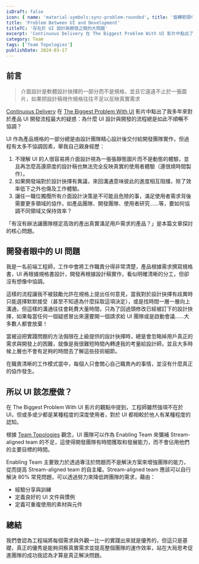 ```yaml
---
isDraft: false
icon: { name: 'material-symbols:sync-problem-rounded', title: '旋轉箭頭中間有一個驚嘆號符號' }
title: 'Problem Between UI and Development'
titleTC: '存在於 UI 設計與開發之間的大問題'
excerpt: 'Continuous Delivery 在 The Biggest Problem With UI 影片中點出了我多年來對於產品 UI 開發流程最大的疑惑：為什麼 UI 設計與開發的流程總是如此不順暢不協調？「有沒有辦法讓團隊穩定高效的產出真實滿足用戶需求的產品？」是本篇文章探討的核心問題。'
category: Team
tags: ['Team Topologies']
publishDate: 2024-03-17
---
```


## 前言

> 介面設計是軟體設計抉擇的一部分而不是規格，並且它遠遠不止於一張圖片，如果把設計稿視作規格往往不足以反映真實需求

[Continuous Delivery](https://www.youtube.com/@ContinuousDelivery) 在 [The Biggest Problem With UI](https://www.youtube.com/watch?v=xrg6vlKBAZ8&list=PLKE7c8z_v-jnt2YlEfF0kFSOehB_Fgxom&index=2) 影片中點出了我多年來對於產品 UI 開發流程最大的疑惑：為什麼 UI 設計與開發的流程總是如此不順暢不協調？

UI 作為產品規格的一部分總是由設計團隊精心設計後交付給開發團隊實作，但過程有太多不協調因素，舉我自己親身經歷：

1. 不理解 UI 的人很容易將介面設計視為一張張靜態圖片而不是動態的體驗，並且再怎麼高還原度的設計稿也無法完全反映真實的使用者體驗（還很燒時間製作）。
2. 如果開發端對於設計抉擇有異議，來回溝通意味彼此的進度相互阻擋，除了效率低下之外也傷及工作體驗。
3. 讓任一職位獨攬所有介面設計決策是不可能且危險的事，滿足使用者需求背後需要更多領域的協作，如產品團隊、開發團隊、使用者研究……等，要如何協調不同領域又保持效率？

「有沒有辦法讓團隊穩定高效的產出真實滿足用戶需求的產品？」是本篇文章探討的核心問題。

## 開發者眼中的 UI 問題

我是一名前端工程師，工作中會將工作職責分得非常清楚，產品根據需求撰寫規格書，UI 再根據規格書設計，開發再根據設計稿實作，看似明確清晰的分工，但卻沒有想像中協調。

這樣的流程讓我不被鼓勵允許在規格上提出任何意見，當我對於設計抉擇有歧異時只能選擇默默接受（甚至不知道為什麼採取這項決定），或是找時間一層一層向上溝通，但這樣的溝通往往會耗費大量時間，只為了回過頭修改已經被訂下的設計抉擇，如果每當任何一個疑惑冒出來還要開一個請求給 UI 團隊或是啟動會議……大多數人都會放棄！

當被迫把實踐問題的方法侷限在上級提供的設計抉擇時，總是會忽略掉用戶真正的需求與開發上的困難，就像是我很難短時間內轉達我的考量給設計師，並且大多時候上層也不會有足夠的時間去了解這些技術細節。

在職責清晰的工作模式當中，每個人只會關心自己職責內的事情，並沒有什麼真正的協作發生。

## 所以 UI 該怎麼做？

在 The Biggest Problem With UI 影片的觀點中提到，工程師雖然強項不在於 UI，但或多或少都是某種程度的深度使用者，對於 UI 都相較於他人有某種程度的認知。

根據 [Team Topologies](https://www.atlassian.com/devops/frameworks/team-topologies) 觀念，UI 團隊可以作為 Enabling Team 來彌補 Stream-aligned team 的不足，這使得開發團隊有時間獲取和發展能力，而不會佔用他們的主要目標的時間。

Enabling Team 主要致力於透過專注於問題而不是解決方案來增強團隊的能力，從而提高 Stream-aligned team 的自主權。Stream-aligned team 應該可以自行解決 80% 常見問題，可以透過努力來降低跨團隊的需求，藉由：

- 經驗分享與訓練
- 定義良好的 UI 文件與慣例
- 定義可重複使用的素材與元件

## 總結

我們會認為工程端將每個需求與外觀一比一的實踐出來就是優秀的，但這只是基礎，真正的優秀是能夠洞察真實需求並提高整個團隊的運作效率，站在大局思考促進團隊的成功我認為才算是真正解決問題。
